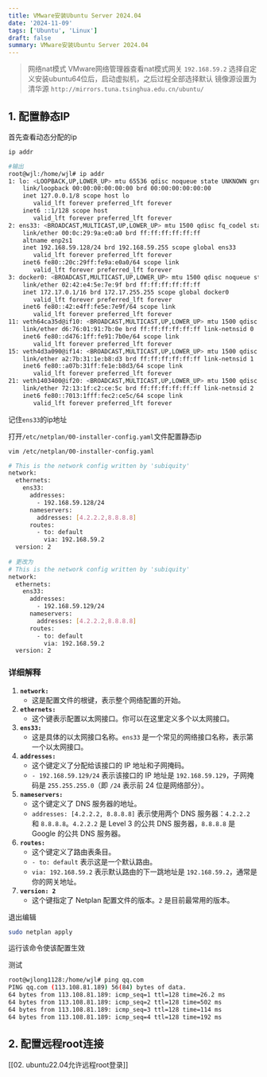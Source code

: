 ```yaml
---
title: VMware安装Ubuntu Server 2024.04
date: '2024-11-09'
tags: ['Ubuntu', 'Linux']
draft: false
summary: VMware安装Ubuntu Server 2024.04
---
```


> 网络nat模式
> VMware网络管理器查看nat模式网关 `192.168.59.2`
> 选择自定义安装ubuntu64位后，启动虚拟机，之后过程全部选择默认
> 镜像源设置为清华源 `http://mirrors.tuna.tsinghua.edu.cn/ubuntu/`



## 1. 配置静态IP

首先查看动态分配的ip
```bash
ip addr

#输出
root@wjl:/home/wjl# ip addr
1: lo: <LOOPBACK,UP,LOWER_UP> mtu 65536 qdisc noqueue state UNKNOWN group default qlen 1000
    link/loopback 00:00:00:00:00:00 brd 00:00:00:00:00:00
    inet 127.0.0.1/8 scope host lo
       valid_lft forever preferred_lft forever
    inet6 ::1/128 scope host
       valid_lft forever preferred_lft forever
2: ens33: <BROADCAST,MULTICAST,UP,LOWER_UP> mtu 1500 qdisc fq_codel state UP group default qlen 1000
    link/ether 00:0c:29:9a:e0:a0 brd ff:ff:ff:ff:ff:ff
    altname enp2s1
    inet 192.168.59.128/24 brd 192.168.59.255 scope global ens33
       valid_lft forever preferred_lft forever
    inet6 fe80::20c:29ff:fe9a:e0a0/64 scope link
       valid_lft forever preferred_lft forever
3: docker0: <BROADCAST,MULTICAST,UP,LOWER_UP> mtu 1500 qdisc noqueue state UP group default
    link/ether 02:42:e4:5e:7e:9f brd ff:ff:ff:ff:ff:ff
    inet 172.17.0.1/16 brd 172.17.255.255 scope global docker0
       valid_lft forever preferred_lft forever
    inet6 fe80::42:e4ff:fe5e:7e9f/64 scope link
       valid_lft forever preferred_lft forever
11: veth64ca35d@if10: <BROADCAST,MULTICAST,UP,LOWER_UP> mtu 1500 qdisc noqueue master docker0 state UP group default
    link/ether d6:76:01:91:7b:0e brd ff:ff:ff:ff:ff:ff link-netnsid 0
    inet6 fe80::d476:1ff:fe91:7b0e/64 scope link
       valid_lft forever preferred_lft forever
15: veth4d3a090@if14: <BROADCAST,MULTICAST,UP,LOWER_UP> mtu 1500 qdisc noqueue master docker0 state UP group default
    link/ether a2:7b:31:1e:b8:d3 brd ff:ff:ff:ff:ff:ff link-netnsid 1
    inet6 fe80::a07b:31ff:fe1e:b8d3/64 scope link
       valid_lft forever preferred_lft forever
21: veth1403400@if20: <BROADCAST,MULTICAST,UP,LOWER_UP> mtu 1500 qdisc noqueue master docker0 state UP group default
    link/ether 72:13:1f:c2:ce:5c brd ff:ff:ff:ff:ff:ff link-netnsid 2
    inet6 fe80::7013:1fff:fec2:ce5c/64 scope link
       valid_lft forever preferred_lft forever
```

记住`ens33`的ip地址  

打开`/etc/netplan/00-installer-config.yaml`文件配置静态ip

```bash
vim /etc/netplan/00-installer-config.yaml

# This is the network config written by 'subiquity'
network:
  ethernets:
    ens33:
      addresses:
        - 192.168.59.128/24
      nameservers:
        addresses: [4.2.2.2,8.8.8.8]
      routes:
        - to: default
          via: 192.168.59.2
  version: 2
  
# 更改为
# This is the network config written by 'subiquity'
network:
  ethernets:
    ens33:
      addresses:
        - 192.168.59.129/24
      nameservers:
        addresses: [4.2.2.2,8.8.8.8]
      routes:
        - to: default
          via: 192.168.59.2
  version: 2
```

### 详细解释

1. **`network:`**
   - 这是配置文件的根键，表示整个网络配置的开始。
2. **`ethernets:`**
   - 这个键表示配置以太网接口。你可以在这里定义多个以太网接口。
3. **`ens33:`**
   - 这是具体的以太网接口名称。`ens33` 是一个常见的网络接口名称，表示第一个以太网接口。
4. **`addresses:`**
   - 这个键定义了分配给该接口的 IP 地址和子网掩码。
   - `- 192.168.59.129/24` 表示该接口的 IP 地址是 `192.168.59.129`，子网掩码是 `255.255.255.0`（即 `/24` 表示前 24 位是网络部分）。
5. **`nameservers:`**
   - 这个键定义了 DNS 服务器的地址。
   - `addresses: [4.2.2.2, 8.8.8.8]` 表示使用两个 DNS 服务器：`4.2.2.2` 和 `8.8.8.8`。`4.2.2.2` 是 Level 3 的公共 DNS 服务器，`8.8.8.8` 是 Google 的公共 DNS 服务器。
6. **`routes:`**
   - 这个键定义了路由表条目。
   - `- to: default` 表示这是一个默认路由。
   - `via: 192.168.59.2` 表示默认路由的下一跳地址是 `192.168.59.2`，通常是你的网关地址。
7. **`version: 2`**
   - 这个键指定了 Netplan 配置文件的版本。`2` 是目前最常用的版本。

退出编辑

```bash
sudo netplan apply
```

运行该命令使该配置生效

测试

```bash
root@wjlong1128:/home/wjl# ping qq.com
PING qq.com (113.108.81.189) 56(84) bytes of data.
64 bytes from 113.108.81.189: icmp_seq=1 ttl=128 time=26.2 ms
64 bytes from 113.108.81.189: icmp_seq=2 ttl=128 time=502 ms
64 bytes from 113.108.81.189: icmp_seq=3 ttl=128 time=114 ms
64 bytes from 113.108.81.189: icmp_seq=4 ttl=128 time=192 ms
```



## 2. 配置远程root连接

[[02. ubuntu22.04允许远程root登录]]

